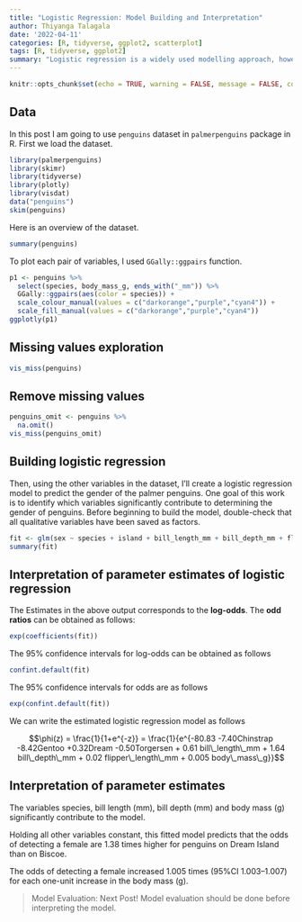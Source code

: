 ```yaml
---
title: "Logistic Regression: Model Building and Interpretation"
author: Thiyanga Talagala
date: '2022-04-11'
categories: [R, tidyverse, ggplot2, scatterplot]
tags: [R, tidyverse, ggplot2]
summary: "Logistic regression is a widely used modelling approach, however little is known about the modelling processes and interpretation of model outputs. This post demonstrates how to build a logistic model with R and how to interpret the results. "
---
```


```r
knitr::opts_chunk$set(echo = TRUE, warning = FALSE, message = FALSE, comment = NA)
```

## Data

In this post I am going to use `penguins` dataset in `palmerpenguins` package in R. First we load the dataset.

```r
library(palmerpenguins)
library(skimr)
library(tidyverse)
library(plotly)
library(visdat)
data("penguins")
skim(penguins)
```

Here is an overview of the dataset.

```r
summary(penguins)
```

To plot each pair of variables, I used `GGally::ggpairs` function.

```r
p1 <- penguins %>%
  select(species, body_mass_g, ends_with("_mm")) %>%
  GGally::ggpairs(aes(color = species)) +
  scale_colour_manual(values = c("darkorange","purple","cyan4")) +
  scale_fill_manual(values = c("darkorange","purple","cyan4"))
ggplotly(p1)
```

## Missing values exploration

```r
vis_miss(penguins)
```

## Remove missing values

```r
penguins_omit <- penguins %>%
  na.omit()
vis_miss(penguins_omit)
```

## Building logistic regression

Then, using the other variables in the dataset, I'll create a logistic regression model to predict the gender of the palmer penguins. One goal of this work is to identify which variables significantly contribute to determining the gender of penguins. Before beginning to build the model, double-check that all qualitative variables have been saved as factors.


```r
fit <- glm(sex ~ species + island + bill_length_mm + bill_depth_mm + flipper_length_mm + body_mass_g, data=penguins_omit, family="binomial")
summary(fit)
```


## Interpretation of parameter estimates of logistic regression

The Estimates in the above output  corresponds to the **log-odds**. The **odd ratios** can be obtained as follows:

```r
exp(coefficients(fit))

```

The 95\% confidence intervals for log-odds can be obtained as follows

```r
confint.default(fit)
```

The 95\% confidence intervals for odds are as follows

```r
exp(confint.default(fit))
```


We can write the estimated logistic regression model as follows

$$\phi(z) = \frac{1}{1+e^{-z}} = \frac{1}{e^{-80.83 -7.40Chinstrap -8.42Gentoo +0.32Dream -0.50Torgersen + 0.61 bill\_length\_mm + 1.64 bill\_depth\_mm + 0.02 flipper\_length\_mm + 0.005 body\_mass\_g}}$$

## Interpretation of parameter estimates

The variables species, bill length (mm), bill depth (mm) and body mass (g) significantly contribute to the model.

Holding all other variables constant, this fitted model predicts that the odds of detecting a female are 1.38 times higher for penguins on Dream Island than on Biscoe.


The odds of detecting a female increased 1.005 times (95%CI 1.003–1.007) for each one-unit
increase in the body mass (g).

> Model Evaluation: Next Post! Model evaluation should be done before interpreting the model. 
